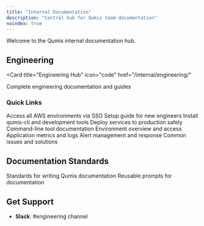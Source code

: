 ```yaml
---
title: "Internal Documentation"
description: "Central hub for Qumis team documentation"
noindex: true
---
```


Welcome to the Qumis internal documentation hub.

## Engineering

<Card
  title="Engineering Hub"
  icon="code"
  href="/internal/engineering/"
>
  Complete engineering documentation and guides
</Card>

### Quick Links

<CardGroup cols={3}>
  <Card
    title="AWS Console Access"
    icon="lock-open"
    href="https://qumis.awsapps.com/start/#/?tab=accounts"
  >
    Access all AWS environments via SSO
  </Card>
  <Card
    title="Onboarding Guide"
    icon="user-plus"
    href="/internal/engineering/onboarding"
  >
    Setup guide for new engineers
  </Card>
  <Card
    title="Tools Setup"
    icon="wrench"
    href="/internal/engineering/tools-setup"
  >
    Install qumis-cli and development tools
  </Card>
  <Card
    title="Production Deployment"
    icon="rocket"
    href="/internal/engineering/deployment/production-deployment"
  >
    Deploy services to production safely
  </Card>
  <Card
    title="qumis-cli Reference"
    icon="terminal"
    href="/internal/engineering/operations/qumis-cli-reference"
  >
    Command-line tool documentation
  </Card>
  <Card
    title="AWS Infrastructure"
    icon="cloud"
    href="/internal/engineering/infrastructure/aws-environments"
  >
    Environment overview and access
  </Card>
  <Card
    title="CloudWatch Monitoring"
    icon="chart-line"
    href="/internal/engineering/infrastructure/cloudwatch-monitoring"
  >
    Application metrics and logs
  </Card>
  <Card
    title="Alerts & Incidents"
    icon="bell"
    href="/internal/engineering/infrastructure/cloudwatch-alerts"
  >
    Alert management and response
  </Card>
  <Card
    title="Troubleshooting"
    icon="circle-alert"
    href="/internal/engineering/troubleshooting/common-issues"
  >
    Common issues and solutions
  </Card>
</CardGroup>

## Documentation Standards

<CardGroup cols={2}>
  <Card
    title="Writing Style Guide"
    icon="pen-line"
    href="/internal/documentation/writing-style-guide"
  >
    Standards for writing Qumis documentation
  </Card>
  <Card
    title="Qumis Prompt Library"
    icon="sparkles"
    href="/internal/documentation/prompt-library"
  >
    Reusable prompts for documentation
  </Card>
</CardGroup>

## Get Support

- **Slack**: #engineering channel